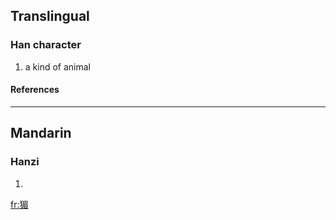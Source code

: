 ==Translingual==
===Han character===
{{Han char|rn=94|rad=犬|as=09|sn=12|four=|canj=大竹日竹山 (KHAHU)}}
# a kind of animal
====References====
{{Han ref|kx=0716.040|dkj=20561|hdz=21361.010|uh=7338|ud=29496}}

----
==Mandarin==
===Hanzi===
{{cmn-hanzi|pin=[[méi]] ([[mei2]])|wg=mei<sup>2</sup>}}
# {{defn|Mandarin}}

[[fr:猸]]